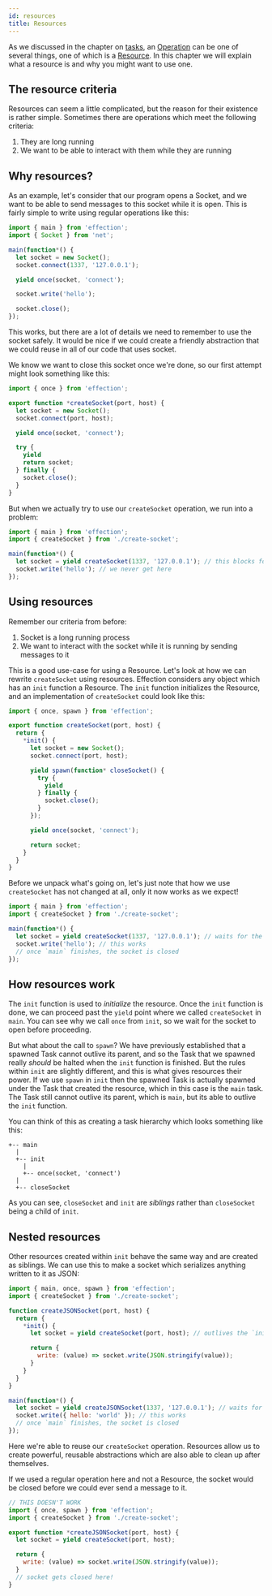 ```yaml
---
id: resources
title: Resources
---
```


As we discussed in the chapter on [tasks][], an [Operation][] can be one of
several things, one of which is a [Resource][]. In this chapter we will explain
what a resource is and why you might want to use one.

## The resource criteria

Resources can seem a little complicated, but the reason for their existence is
rather simple. Sometimes there are operations which meet the following criteria:

1. They are long running
1. We want to be able to interact with them while they are running

## Why resources?

As an example, let's consider that our program opens a Socket, and we want to be
able to send messages to this socket while it is open. This is fairly simple
to write using regular operations like this:

``` javascript
import { main } from 'effection';
import { Socket } from 'net';

main(function*() {
  let socket = new Socket();
  socket.connect(1337, '127.0.0.1');

  yield once(socket, 'connect');

  socket.write('hello');

  socket.close();
});
```

This works, but there are a lot of details we need to remember to use the socket
safely. It would be nice if we could create a friendly abstraction that we could
reuse in all of our code that uses socket.

We know we want to close this socket once we're done, so our first attempt might
look something like this:

``` javascript
import { once } from 'effection';

export function *createSocket(port, host) {
  let socket = new Socket();
  socket.connect(port, host);

  yield once(socket, 'connect');

  try {
    yield
    return socket;
  } finally {
    socket.close();
  }
}
```

But when we actually try to use our `createSocket` operation, we run into a problem:

``` javascript
import { main } from 'effection';
import { createSocket } from './create-socket';

main(function*() {
  let socket = yield createSocket(1337, '127.0.0.1'); // this blocks forever
  socket.write('hello'); // we never get here
});
```

## Using resources

Remember our criteria from before:

1. Socket is a long running process
1. We want to interact with the socket while it is running by sending messages to it

This is a good use-case for using a Resource. Let's look at how we can rewrite
`createSocket` using resources. Effection considers any object which has an
`init` function a Resource. The `init` function initializes the Resource, and
an implementation of `createSocket` could look like this:

``` javascript
import { once, spawn } from 'effection';

export function createSocket(port, host) {
  return {
    *init() {
      let socket = new Socket();
      socket.connect(port, host);

      yield spawn(function* closeSocket() {
        try {
          yield
        } finally {
          socket.close();
        }
      });

      yield once(socket, 'connect');

      return socket;
    }
  }
}
```

Before we unpack what's going on, let's just note that how we use `createSocket` has
not changed at all, only it now works as we expect!

``` javascript
import { main } from 'effection';
import { createSocket } from './create-socket';

main(function*() {
  let socket = yield createSocket(1337, '127.0.0.1'); // waits for the socket to connect
  socket.write('hello'); // this works
  // once `main` finishes, the socket is closed
});
```

## How resources work

The `init` function is used to *initialize* the resource. Once the `init`
function is done, we can proceed past the `yield` point where we called
`createSocket` in `main`. You can see why we call `once` from `init`, so we
wait for the socket to open before proceeding.

But what about the call to `spawn`? We have previously established that a
spawned Task cannot outlive its parent, and so the Task that we spawned really
*should* be halted when the `init` function is finished. But the rules within
`init` are slightly different, and this is what gives resources their power. If
we use `spawn` in `init` then the spawned Task is actually spawned under the
Task that created the resource, which in this case is the `main` task. The Task
still cannot outlive its parent, which is `main`, but its able to outlive the
`init` function.

You can think of this as creating a task hierarchy which looks something like this:

```
+-- main
  |
  +-- init
    |
    +-- once(socket, 'connect')
  |
  +-- closeSocket
```

As you can see, `closeSocket` and `init` are *siblings* rather than `closeSocket`
being a child of `init`.

## Nested resources

Other resources created within `init` behave the same way and are created as
siblings. We can use this to make a socket which serializes anything written
to it as JSON:

``` javascript
import { main, once, spawn } from 'effection';
import { createSocket } from './create-socket';

function createJSONSocket(port, host) {
  return {
    *init() {
      let socket = yield createSocket(port, host); // outlives the `init` function

      return {
        write: (value) => socket.write(JSON.stringify(value));
      }
    }
  }
}

main(function*() {
  let socket = yield createJSONSocket(1337, '127.0.0.1'); // waits for the socket to connect
  socket.write({ hello: 'world' }); // this works
  // once `main` finishes, the socket is closed
});
```

Here we're able to reuse our `createSocket` operation. Resources allow us
to create powerful, reusable abstractions which are also able to clean up
after themselves.

If we used a regular operation here and not a Resource, the socket would be
closed before we could ever send a message to it.

``` javascript
// THIS DOESN'T WORK
import { once, spawn } from 'effection';
import { createSocket } from './create-socket';

export function *createJSONSocket(port, host) {
  let socket = yield createSocket(port, host);

  return {
    write: (value) => socket.write(JSON.stringify(value));
  }
  // socket gets closed here!
}
```

[tasks]: /docs/guides/tasks
[operation]: https://frontside.com/effection/api
[resource]: https://frontside.com/effection/api
